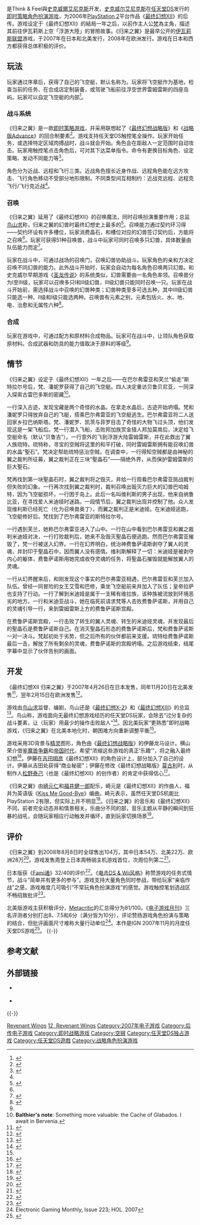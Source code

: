 {{NoteTA
| G1=Games
| G2=Square Enix
}}
{{Infobox VG
| title= 最终幻想XII 归来之翼
| japanese = ファイナルファンタジーXII レヴァナント・ウイング
| english = Final Fantasy XII: Revenant Wings
| image = File:FF12RW JP.jpg
| caption= 日版封面
| developer= Think & Feel<ref name="think&feel">{{cite web |url=http://www.thinkandfeel.co.jp/project.html |title=Work |date=2009-11-06 |accessdate=2010-07-20 |publisher=Think & Feel |language=ja |archive-url=https://web.archive.org/web/20090208083652/http://www.thinkandfeel.co.jp/project.html |archive-date=2009-02-08 |dead-url=yes }}</ref><br/>Square Enix
| publisher= [[史克威尔艾尼克斯|史克威尔艾尼克斯]]
| producer=渡边康仁、横山荣介
| director=[[鸟山求|鸟山求]]
| writer=鸟山求、石山贵也
| artist=伊藤龙马、松田俊考、上国料勇
| composer= [[崎元仁|崎元仁]]、[[福井健一郎|福井健一郎]]
| series= [[最终幻想系列|最终幻想系列]]、[[伊瓦莉斯联盟|伊瓦莉斯联盟]]
| engine=
| released= {{vgrelease|JP|2007年4月26日|NA|2007年11月20日|PAL|2008年1月15日}}
| genre= [[策略角色扮演游戏|策略角色扮演]]
| modes= [[单人电子游戏|单人]]
| platforms= [[任天堂DS|任天堂DS]]
}}

{{Vgname|最终幻想XII 归来之翼|ja=ファイナルファンタジーXII レヴァナント・ウイング|en=Final Fantasy XII: Revenant Wings}}是Think & Feel與[[史克威爾艾尼克斯|史克威爾艾尼克斯]]开发，[[史克威尔艾尼克斯|史克威尔艾尼克斯]]在[[任天堂DS|任天堂DS]]发行的[[即时策略游戏|即时]][[策略角色扮演游戏|策略角色扮演游戏]]，为2006年[[PlayStation_2|PlayStation 2]]平台作品《[[最终幻想XII|最终幻想XII]]》的后传。游戏设定于《最终幻想XII》的結局一年之后，以前作主人公[[梵_(最终幻想XII)|梵]]為主角，描述其前往伊瓦莉斯上空「浮游大陸」的冒險故事。《归来之翼》是最早公开的[[伊瓦莉斯联盟|伊瓦莉斯联盟]]游戏，于2007年在日本和北美发行，2008年在欧洲发行。游戏在日本和西方都获得总体积极的评价。

== 玩法 ==

玩家通过序章后，获得了自己的飞空艇，默认名称为{{Nihongo|“贝鲁吉”|ベイルージュ|Galbana}}。玩家将飞空艇作为基地，检查当前的任务、在合成店定制装备，或驾驶飞船前往浮空世界雷姆雷斯的四座岛屿。玩家可以自定飞空艇的内部<ref name="Forever Fantasy">{{cite web | url=http://www.forever-fantasy.net/modules.php?name=News&file=article&sid=318&mode=&order=0&thold=0 | title=New Revenant Wings Scans | accessdate=2007-04-04 | author=soul | date=2007-04-04 | work={{cite web |url=http://www.forever-fantasy.net/modules.php?name=Conteudo&pid=183 |title=Forever Fantasy |archiveurl=http://web.archive.org/web/20070826143051/http://www.forever-fantasy.net/modules.php?name=Conteudo&pid=183 |archivedate=2007-08-26}} | archiveurl=https://web.archive.org/web/20070927081743/http://www.forever-fantasy.net/modules.php?name=News&file=article&sid=318&mode=&order=0&thold=0 | archivedate=2007年9月27日 | deadurl=yes }}</ref>。

=== 战斗系统 ===

《归来之翼》是一款[[即时策略游戏|即时策略游戏]]，并采用联想起了《[[最终幻想战略版|最终幻想战略版]]》和《[[最终幻想战略版Advance|战略版Advance]]》的回合制要素<ref name="turnbased">{{cite web | url=http://ds.ign.com/articles/784/784719p1.html | title=Final Fantasy XII Revenant Wings: Pre-Battle Jitters | accessdate=2007-05-03 | author=Sullivan, Meghan | date=2007-05-01 | work=[[IGN|IGN]] | publisher=[[News_Corporation|News Corporation]] | pages=1–2 | archive-date=2007-05-12 | archive-url=https://web.archive.org/web/20070512050302/http://ds.ign.com/articles/784/784719p1.html | dead-url=no }}</ref>。游戏支持任天堂DS触控笔全操作。玩家开始任务，或选择特定区域肉搏战时，战斗就会开始。角色会在距敌人一定范围时自动攻击。玩家用触控笔点击角色后，可对其下达菜单指令。命令有更换目标角色、设定策略、发动不同能力等<ref name="xcomp">{{cite web | url=http://xcomp.gamebrink.com/?p=474 | title=FFXII: Revenant Wings, Battle System and the Egul Race | accessdate=2006-12-07 | author=Xcomp | date=2006-12-07 | work={{cite web |url=http://xcomp.gamebrink.com/?p=474 |title=Xcomp's Yuuenchi |archiveurl=http://web.archive.org/web/20061213083705/http://xcomp.gamebrink.com/?p=474 |archivedate=2006-12-13}} | publisher=[http://www.gamebrink.com/ GameBrink.Com] | deadurl=yes | archiveurl=https://web.archive.org/web/20061213083705/http://xcomp.gamebrink.com/?p=474 | archivedate=2006年12月13日 }}</ref>。

角色分为近战、远程和飞行三类。近战角色擅长近身作战、远程角色能在远方攻击、飞行角色移动不受部分地形限制。不同类型间互相制约：近战克远程、远程克飞行/飞行克近战<ref name="official" />。

=== 召唤 ===

《归来之翼》延用了《最终幻想XII》的召唤魔法，同时召唤扮演重要作用；总监[[鸟山求|鸟山求]]称，归来之翼的幻兽时最终幻想史上最多的<ref name="ign update">{{cite web | url=http://ds.ign.com/articles/742/742592p1.html | title=Final Fantasy XII Revenant Wings Update | accessdate=2006-10-31 | author=Gantayat, Anoop | date=2006-10-30 | work=[[IGN|IGN]] | publisher=[[News_Corporation|News Corporation]] | archive-date=2006-11-19 | archive-url=https://web.archive.org/web/20061119040728/http://ds.ign.com/articles/742/742592p1.html | dead-url=no }}</ref>。召唤能力通过契约环习得——契约环设有许多槽位，玩家消费晶石，和槽位对应的幻兽签订契约后，方能将之召唤<ref name="official" />。玩家可获得51种召唤兽，战斗中玩家可同时召唤多只幻兽，具体数量由队伍能力而定<ref name="summon">{{cite web | url=http://www.jeux-france.com/news19453_ffxii-revenant-wings-les-invocations.html | title=FFXII : Revenant Wings : les invocations | accessdate=2007-03-15 | author=Morcos, Antoine | date=2007-03-02 | work=[http://www.gamekyo.com Jeux-France.com] | publisher=PressÉlite | language=fr | archive-date=2007-03-12 | archive-url=https://web.archive.org/web/20070312021812/http://jeux-france.com/news19453_ffxii-revenant-wings-les-invocations.html | dead-url=no }}</ref>。

玩家在战斗中，可通过战场的召唤门，召唤幻兽协助战斗。玩家角色的亲和力决定召唤不同幻兽的能力。此外战斗开始时，玩家会自动为每名角色召唤两只幻兽。和史克威尔早期游戏《[[圣龙传说|圣龙传说]]》的系统类似，幻兽需要由一名角色率领。召唤兽分为I至III级，玩家可以召唤多只I和II级幻兽，III级幻兽只能同时召唤一只。玩家在战斗开始前，需选择战斗中召唤的幻兽种类；幻兽种类至多可选五种，其中III级幻兽只能选一种、II级和I级只能选两种。召唤兽有元素之别，元素包括火、水、地、电、治愈和无属性六种<ref name="official">{{cite web | url=http://www.square-enix.co.jp/ff12rw/ | title=Final Fantasy XII Revenant Wings | accessdate=2007-03-28 | year=2007 | publisher=[[Square_Enix|Square Enix]] | language=ja | archive-date=2007-03-24 | archive-url=https://web.archive.org/web/20070324025336/http://www.square-enix.co.jp/ff12rw/ | dead-url=no }}</ref>。

=== 合成 ===

玩家在游戏中，可通过配方和原材料合成物品。玩家可在战斗中，让领队角色获取原材料。合成武器和防具的能力值取决于原料的等级<ref name="official" />。

== 情节 ==

《归来之翼》设定于《最终幻想XII》一年之后——在巴尔弗雷亚和芙兰“偷走”斯特拉尔号后，梵、潘妮罗获得了自己的飞空艇。四人决定重访贝鲁贝尼亚，一同深入探索古雷巴多斯的密藏<ref>'''Balthier's note''': Something more valuable: the Cache of Glabados. I await in Bervenia.{{cite video game|title=Final Fantasy XII |developer=Square Enix |publisher=Square Enix |date=2006-10-31 |platform=PlayStation 2 }}</ref>。

一行深入古迹，发现宝藏是两个奇怪的水晶。在拿走水晶后，古迹开始坍塌。梵和潘妮罗只得放弃自己的飞艇，搭乘巴尔弗雷亚的飞空艇逃生。巴尔弗雷亚将二人送回家乡拉巴纳斯塔。梵、潘妮罗、凯茨与菲罗目击了奇怪的大物飞过头顶，他们发现这是一架飞船后。梵一行潜入飞船，击败邦加族赏金猎人邦加莫南后，决定给飞空艇命名（默认“贝鲁吉”）。一行意外的飞到浮游大陆雷姆雷斯，并在此救出了翼人族琉特。琉特称，寻宝的空贼将这里的和平打破，同时雷姆雷斯拥有能召唤幻兽的水晶“聖石”。梵决定帮助琉特惩治空贼，在调查中，一行得知空贼都是由神秘的翼之裁判所征募，翼之裁判正在三块“聖晶石”——隔绝外界，从而保护雷姆雷斯的巨大聖石。

梵再找到第一块聖晶石时，翼之裁判将之毁灭，并给一行观看巴尔弗雷亚挑战裁判但失败的幻象。一行再次找到翼之裁判时，裁判召唤出毁灭力巨大的幻兽巴哈姆特，因为飞空艇损坏，一行困于岛上。此后一名叫维利斯的男子出现，他来自纳鲁比亚，在寻找爱人米迪娅时迷路。一段情节后，翼之裁判出现并控制了他。众人发现维利斯已经死亡（化为召唤兽奥丁），而翼之裁判正是米迪娅。在米迪娅逃跑，飞空艇修好后。梵找到了巴尔弗雷亚的斯特拉尔号。

一行遇到芙兰，她称巴尔弗雷亚进入了山中。一行在山中看到巴尔弗雷亚和翼之裁判米迪娅对决，一行打败裁判后，她来不及毁灭聖晶石便逃跑。然而巴尔弗雷亚摧毁了，梵一行被送入幻界。一行在幻界明白，统治神费鲁萨诺斯剥夺了翼人的灵魂，并封印于聖晶石中，因而翼人没有感情。维利斯解释了一切：米迪娅是被剥夺内心的躯体，费鲁萨诺斯用她完成收夺灵魂的任务，将聖晶石摧毁就能解放翼人的灵魂。

一行从幻界醒来后，和刚发现这个事实的巴尔弗雷亚相遇，巴尔弗雷亚和芙兰加入队伍。曾经一同冒险的女王艾雪和巴修，乘坐飞空艇前来并加入了队伍；皇帝拉萨也支持了行动。一行了解到米迪娅是属于一支稀有维拉族，该种族被流放到环境恶劣的地方。一行和米迪亚战斗，她在临死前请求梵等人击败费鲁萨诺斯，并用自己的灵魂引导一行，来到雷姆雷斯上方的费鲁萨诺斯宫殿。

在费鲁萨诺斯宫殿，一行击败了转生的翼人灵魂、转生的米迪娅灵魂，并发现最后的聖晶石是费鲁萨诺斯自己。在消灭聖晶石形态的费鲁萨诺斯后，梵和费鲁萨诺斯一对一决斗。梵起初处于劣势，但之后所有的伙伴都前来支援。琉特给费鲁萨诺斯最后一击，解放了所有剩余的灵魂，费鲁萨诺斯的宫殿坍塌。之后游戏结束，结尾字幕中显示了伙伴告别的画面。

== 开发 ==

《最终幻想XII 归来之翼》于2007年4月26日在日本发售，同年11月20日在北美发售<ref name="sqna">{{cite web | author=Square Enix staff | title=Square Enix brings together fresh new faces and timeless classics at E3 2007 | date=2007-07-09 | work=Square Enix NA | url=http://www.square-enix.com/na/company/press/2007/0709/ | accessdate=2007-07-10 | archive-date=2008-05-12 | archive-url=https://web.archive.org/web/20080512161744/http://www.square-enix.com/na/company/press/2007/0709/ | dead-url=no }}</ref>，翌年2月15日在欧洲发售<ref name="squarehaven">{{cite web|author=Matt Berti|title=A mélange of release dates for Europe|date=2007-12-05|work=Square Haven|url=http://squarehaven.com/news/2007/12/05/A-melange-of-release-dates-for-Europe/|accessdate=2007-12-05|archive-date=2007-12-10|archive-url=https://web.archive.org/web/20071210075519/http://squarehaven.com/news/2007/12/05/A-melange-of-release-dates-for-Europe|dead-url=no}}</ref>。

游戏由[[鸟山求|鸟山求]]监督、编剧，鸟山还是《[[最终幻想X-2|最终幻想X-2]]》和《[[最终幻想XIII|最终幻想XIII]]》的总监<ref name="gaf">{{cite web | url=http://www.gamesarefun.com/news.php?newsid=6917 | title=Final Fantasy XII: Revenant Wings (DS) scan, details - Update #1 | accessdate=2006-09-21 | author=Freund, Josh | date=2006-09-20 | work=[http://www.gamesarefun.com/ GamesAreFun.com] | archive-date=2006-10-19 | archive-url=https://web.archive.org/web/20061019221928/http://www.gamesarefun.com/news.php?newsid=6917 | dead-url=no }}</ref>。鸟山称，游戏面向无最终幻想游戏经历的任天堂DS玩家，会除去“过分复杂的战斗要素，让（玩家）用最少的操作击败敌人”<ref name="ign">{{cite web | url=http://ds.ign.com/articles/733/733945p1.html | title=TGS 2006: Final Fantasy XII Update | accessdate=2006-09-21 | author=IGN Staff | date=2006-09-21 | work=[[IGN|IGN]] | publisher=[[News_Corporation|News Corporation]] | archive-date=2006-10-07 | archive-url=https://web.archive.org/web/20061007025028/http://ds.ign.com/articles/733/733945p1.html | dead-url=no }}</ref>。因北美玩家“更熟悉”即时战略游戏，《归来之翼》在北美本地化时，朝困难方向重新调整平衡<ref name="IGNinterview" />。

游戏采用3D背景与[[精灵_(计算机图形学)|精灵]]图形，角色由《[[最终幻想战略版|最终幻想战略版]]》的伊藤龙马设计。横山荣介借鉴[[魔兽争霸|魔兽争霸]]和[[帝国时代|帝国时代]]，希望“浓缩这些游戏的真正‘乐趣’”，将之融入最终幻想<ref name="IGNinterview">{{cite web | url=http://ds.ign.com/articles/788/788948p1.html | title=Interview: Final Fantasy XII Revenant Wings | accessdate=2007-05-17 | author=Harris, Craig | date=2007-05-16 | work=[[IGN|IGN]] | publisher=[[News_Corporation|News Corporation]] | archive-date=2007-05-20 | archive-url=https://web.archive.org/web/20070520092945/http://ds.ign.com/articles/788/788948p1.html | dead-url=no }}</ref>。伊藤在[[吉田明彦|吉田明彦]]《最终幻想XII》的角色设计上，部分加入了自己的设计。伊藤从吉田处获得“商业秘密”；伊藤在修改《最终幻想战略版》[[莫古利|莫古利]]时，从制作人[[松野泰己|松野泰己]]（也是《最终幻想XII》的创作者）的肯定中获得信心<ref name="1up1">{{cite web | url=http://www.1up.com/do/previewPage?cId=3158063 | title=Previews: FFXII: Revenant Wings | accessdate=2007-03-30 | author=Balistrieri, Emily | date=2007-03-16 | work=[[1Up.com|1Up.com]] | publisher=[[Ziff_Davis|Ziff Davis]] | archive-date=2007-09-27 | archive-url=https://web.archive.org/web/20070927204148/http://www.1up.com/do/previewPage?cId=3158063 | dead-url=no }}</ref>。

《归来之翼》由[[崎元仁|崎元仁]]和[[福井健一郎|福井健一郎]]配乐，崎元是《最终幻想XII》的作曲人，福井为英语版《[[Kiss_Me_Good-Bye|Kiss Me Good-Bye]]》编曲。崎元表示，虽然任天堂DS机能比PlayStation 2有限，但实际上并不明显<ref>{{cite web | url=http://ds.ign.com/articles/765/765357p1.html | title=Hitoshi Sakimoto AU Interview | accessdate=2007-07-06 | author=Shea, Cam | date=2007-02-15 | work=[[IGN|IGN]] | publisher=[[News_Corporation|News Corporation]] | archive-date=2007-04-03 | archive-url=https://web.archive.org/web/20070403162922/http://ds.ign.com/articles/765/765357p1.html | dead-url=yes }}</ref>。《归来之翼》的音乐和《最终幻想XII》不同，前者完全动态并和情景相关。乐曲分不同的部，音乐主题从平静的瞬间到狂暴的战吼，会随玩家相应行动触发并循环，直到玩家切换场景<ref>{{cite web | url=http://www.siliconera.com/2007/05/16/second-thoughts-on-final-fantasy-xii-revenant-wings/ | title=Second thoughts on Final Fantasy XII: Revenant Wings | accessdate=2007-07-06 | author=Kulata, Kurt | date=2007-05-16 | work=[http://www.siliconera.com/ Siliconera] | archive-date=2007-08-24 | archive-url=https://web.archive.org/web/20070824104033/http://www.siliconera.com/2007/05/16/second-thoughts-on-final-fantasy-xii-revenant-wings/ | dead-url=no }}</ref>。

== 评价 ==

{{Video game reviews
<!-- Aggregators -->
| GR = 80%<ref>{{cite web|url= http://www.gamerankings.com/ds/935614-final-fantasy-xii-revenant-wings/index.html|title= Final Fantasy XII: Revenant Wings reviews on GameRankings|publisher= [[GameRankings|GameRankings]]|accessdate= 2014-03-25|archive-date= 2013-10-25|archive-url= https://web.archive.org/web/20131025054140/http://www.gamerankings.com/ds/935614-final-fantasy-xii-revenant-wings/index.html|dead-url= no}}</ref>
| MC = 81/100<ref>{{cite web|url= http://www.metacritic.com/game/ds/final-fantasy-xii-revenant-wings|title= Final Fantasy XII: Revenant Wings reviews on Metacritic|publisher= [[Metacritic|Metacritic]]|accessdate= 2014-03-25|archive-date= 2015-02-03|archive-url= https://web.archive.org/web/20150203100843/http://www.metacritic.com/game/ds/final-fantasy-xii-revenant-wings|dead-url= no}}</ref>
<!-- Reviewers -->
| 1UP = B+<ref>{{cite web |author= Parish, Jeremy |date=2007-11-16|title=Final Fantasy XII: Revenant Wings| url=http://www.1up.com/do/reviewPage?cId=3164440 | publisher=[[1UP.com|1UP.com]] | accessdate=2008-08-02}}</ref>
| Fam = 32/40
}}

《归来之翼》到2008年8月8日时全球售出104万，其中日本54万、北美22万、欧洲28万<ref>{{cite web | date=2008-08-08 | title=Annual Report 2008 | url=http://www.square-enix.com/eng/pdf/ar/20080808_01.pdf#page=11 | work=Square-Enix.com | accessdate=2008-12-20 | deadurl=yes | archiveurl=https://web.archive.org/web/20081206115259/http://www.square-enix.com/eng/pdf/ar/20080808_01.pdf#page=11 | archivedate=2008年12月6日 }} </ref>。游戏发售周登上日本周畅销主机游戏首位，次周位列第二<ref>{{cite web | url=http://www.the-magicbox.com/topten.htm | title=Top 30 Japanese Console Game Chart | accessdate=2007-07-06 | year=2007 | work=[http://www.the-magicbox.com/ The Magic Box] | archive-date=2007-07-05 | archive-url=https://web.archive.org/web/20070705013646/http://www.the-magicbox.com/topten.htm | dead-url=no }}</ref>。

日本版获《[[Fami通|Fami通]]》32/40的评价<ref>{{cite web | url=http://www.eurogamer.net/articles/final-fantasy-xii-revenant-wings-first-impressions?page=2 | title=First Impressions - Final Fantasy XII: Revenant Wings | accessdate=2007-07-06 | author=Parkin, Simon | date=2007-05-28 | work=[[Eurogamer|Eurogamer]] | publisher=Eurogamer Network | pages=2 | archive-date=2009-08-04 | archive-url=https://web.archive.org/web/20090804023721/http://www.eurogamer.net/articles/final-fantasy-xii-revenant-wings-first-impressions?page=2 | dead-url=no }}</ref>。《[[电击任天堂|电击DS & Wii风格]]》称赞游戏的任务式情节，战斗“简单并有更多的参与”。游戏支持大量角色同时参战，带给玩家“亲临作战”之感，游戏难度几可吸引“不常玩角色扮演游戏”的感觉。游戏触控笔划选战区不畅招致批评<ref>{{cite web | url=http://ds.ign.com/articles/780/780805p1.html | title=FFXII: Revenant Wings Reviewed | accessdate=2007-04-16 | author=Gantayat, Anoop | date=2007-04-16 | work=[[IGN|IGN]] | publisher=[[News_Corporation|News Corporation]] | archive-date=2007-04-21 | archive-url=https://web.archive.org/web/20070421112142/http://ds.ign.com/articles/780/780805p1.html | dead-url=no }}</ref>。

北美版游戏主获积极评分，[[Metacritic|Metacritic]]的汇总得分为81/100。《[[电子游戏月刊|电子游戏月刊]]》三名评测者分别打出8、7.5和6分（满分皆为10分），评论赞扬游戏角色扮演与策略的结合，但批评画面尺寸难称大量行动单位<ref>Electronic Gaming Monthly, Issue 223; HOL. 2007</ref>。本作是IGN 2007年11月的月度任天堂DS游戏<ref>{{cite web | url=http://ds.ign.com/articles/838/838955p1.html | title=Nintendo DS Game of the Month: November 2007 | accessdate=2007-12-01 | author=Harris, Craig | date=2007-11-30 | work=[[IGN|IGN]] | publisher=[[News_Corporation|News Corporation]] | archive-date=2007-12-01 | archive-url=https://web.archive.org/web/20071201213554/http://ds.ign.com/articles/838/838955p1.html | dead-url=no }}</ref>。
{{-}}
== 参考文献 ==
{{Reflist|2}}

== 外部链接 ==
* {{Official|http://www.square-enix.co.jp/ff12rw/|日版官方网站}} {{ja icon}}
* {{Official|http://na.square-enix.com/ffxiirw/|北美版官方网站}} {{en icon}}

{{-}}
{{最终幻想系列|FF=FFXII}}

{{DEFAULTSORT:Final Fantasy 12, Revenant Wings}}
[[Category:最終幻想XII|Revenant Wings]]
[[Category:最终幻想系列衍生作品|12, Revenant Wings]]
[[Category:2007年电子游戏|Category:2007年电子游戏]]
[[Category:后传电子游戏|Category:后传电子游戏]]
[[Category:即时战略游戏|Category:即时战略游戏]]
[[Category:空贼|Category:空贼]]
[[Category:任天堂DS独占游戏|Category:任天堂DS独占游戏]]
[[Category:任天堂DS遊戲|Category:任天堂DS遊戲]]
[[Category:战略角色扮演游戏|Category:战略角色扮演游戏]]